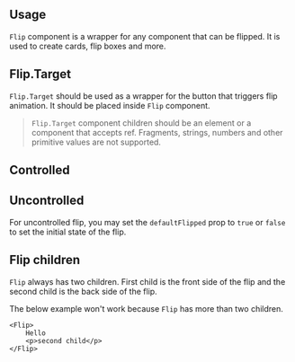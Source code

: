 

## Usage

`Flip` component is a wrapper for any component that can be flipped. It is used to create cards, flip boxes and more.

<Demo data={FlipDemos.configurator} />

## Flip.Target

`Flip.Target` should be used as a wrapper for the button that triggers flip animation. It should be placed inside `Flip` component. 

<Demo data={FlipDemos.usage} />

> `Flip.Target` component children should be an element or a component that accepts ref. Fragments, strings, numbers and other primitive values are not supported.

## Controlled

<Demo data={FlipDemos.controlled} />

## Uncontrolled

For uncontrolled flip, you may set the `defaultFlipped` prop to `true` or `false` to set the initial state of the flip.

<Demo data={FlipDemos.flipped} />

## Flip children

`Flip` always has two children. First child is the front side of the flip and the second child is the back side of the flip.

The below example won't work because `Flip` has more than two children.

```tsx
<Flip>
    Hello
    <p>second child</p>
</Flip>
```



<StylesApiSelectors component="Flip" />